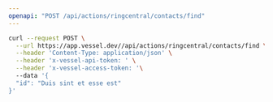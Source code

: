 ```yaml
---
openapi: "POST /api/actions/ringcentral/contacts/find"
---
```


<RequestExample>

```bash Request
curl --request POST \
  --url https://app.vessel.dev//api/actions/ringcentral/contacts/find \
  --header 'Content-Type: application/json' \
  --header 'x-vessel-api-token: ' \
  --header 'x-vessel-access-token: '\ 
  --data '{
  "id": "Duis sint et esse est"
}'
```

</RequestExample>


      
